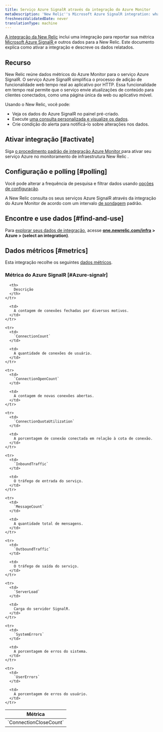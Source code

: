```yaml
---
title: Serviço Azure SignalR através da integração do Azure Monitor
metaDescription: 'New Relic''s Microsoft Azure SignalR integration: what data it reports and how to enable it.'
freshnessValidatedDate: never
translationType: machine
---
```


[A integração da New Relic](/docs/infrastructure/introduction-infra-monitoring) inclui uma integração para reportar sua métrica [Microsoft Azure SignalR ](https://learn.microsoft.com/en-us/azure/azure-signalr/)e outros dados para a New Relic. Este documento explica como ativar a integração e descreve os dados relatados.

## Recurso

New Relic reúne dados métricos do Azure Monitor para o serviço Azure SignalR. O serviço Azure SignalR simplifica o processo de adição de funcionalidade web tempo real ao aplicativo por HTTP. Essa funcionalidade em tempo real permite que o serviço envie atualizações de conteúdo para clientes conectados, como uma página única da web ou aplicativo móvel.

Usando o New Relic, você pode:

* Veja os dados do Azure SignalR no painel pré-criado.
* Execute [uma consulta personalizada e visualize os dados](/docs/infrastructure/integrations-getting-started/getting-started/use-integration-data-new-relic-insights).
* Crie condição do alerta para notificá-lo sobre alterações nos dados.

## Ativar integração [#activate]

Siga [o procedimento padrão de integração Azure Monitor ](/docs/infrastructure/microsoft-azure-integrations/azure-integrations-list/azure-monitor)para ativar seu serviço Azure no monitoramento de infraestrutura New Relic .

## Configuração e polling [#polling]

Você pode alterar a frequência de pesquisa e filtrar dados usando [opções de configuração](/docs/infrastructure/microsoft-azure-integrations/azure-integrations-list/azure-monitor/#settings).

A New Relic consulta os seus serviços Azure SignalR através da integração do Azure Monitor de acordo com um intervalo [de sondagem](/docs/infrastructure/microsoft-azure-integrations/azure-integrations-list/azure-monitor/#settings) padrão.

## Encontre e use dados [#find-and-use]

Para [explorar seus dados de integração](/docs/infrastructure/integrations/find-use-infrastructure-integration-data), acesse <DNT>**[one.newrelic.com/infra](https://one.newrelic.com/infra) &gt; Azure &gt; (select an integration)**</DNT>.

## Dados métricos [#metrics]

Esta integração recolhe os seguintes [dados métricos](/docs/infrastructure/integrations-getting-started/getting-started/understand-integration-data-data-types#metric).

### Métrica do Azure SignalR [#Azure-signalr]

<table>
  <thead>
    <tr>
      <th style={{ width: "300px" }}>
        Métrica
      </th>

      <th>
        Descrição
      </th>
    </tr>
  </thead>

  <tbody>
    <tr>
      <td>
        `ConnectionCloseCount`
      </td>

      <td>
        A contagem de conexões fechadas por diversos motivos.
      </td>
    </tr>

    <tr>
      <td>
        `ConnectionCount`
      </td>

      <td>
        A quantidade de conexões de usuário.
      </td>
    </tr>

    <tr>
      <td>
        `ConnectionOpenCount`
      </td>

      <td>
        A contagem de novas conexões abertas.
      </td>
    </tr>

    <tr>
      <td>
        `ConnectionQuotaUtilization`
      </td>

      <td>
        A porcentagem de conexão conectada em relação à cota de conexão.
      </td>
    </tr>

    <tr>
      <td>
        `InboundTraffic`
      </td>

      <td>
        O tráfego de entrada do serviço.
      </td>
    </tr>

    <tr>
      <td>
        `MessageCount`
      </td>

      <td>
        A quantidade total de mensagens.
      </td>
    </tr>

    <tr>
      <td>
        `OutboundTraffic`
      </td>

      <td>
        O tráfego de saída do serviço.
      </td>
    </tr>

    <tr>
      <td>
        `ServerLoad`
      </td>

      <td>
        Carga do servidor SignalR.
      </td>
    </tr>

    <tr>
      <td>
        `SystemErrors`
      </td>

      <td>
        A porcentagem de erros do sistema.
      </td>
    </tr>

    <tr>
      <td>
        `UserErrors`
      </td>

      <td>
        A porcentagem de erros do usuário.
      </td>
    </tr>
  </tbody>
</table>